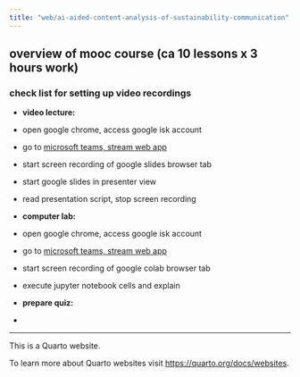 ```yaml
---
title: "web/ai-aided-content-analysis-of-sustainability-communication"
---
```


## overview of mooc course (ca 10 lessons x 3 hours work)

### check list for setting up video recordings

- **video lecture:**
- open google chrome, access google isk account 
- go to [microsoft teams, stream web app](https://teams.microsoft.com/v2/) 
- start screen recording of google slides browser tab
- start google slides in presenter view
- read presentation script, stop screen recording

- **computer lab:** 
- open google chrome, access google isk account 
- go to [microsoft teams, stream web app](https://teams.microsoft.com/v2/) 
- start screen recording of google colab browser tab
- execute jupyter notebook cells and explain

- **prepare quiz:**
- 

---

This is a Quarto website.

To learn more about Quarto websites visit <https://quarto.org/docs/websites>.
